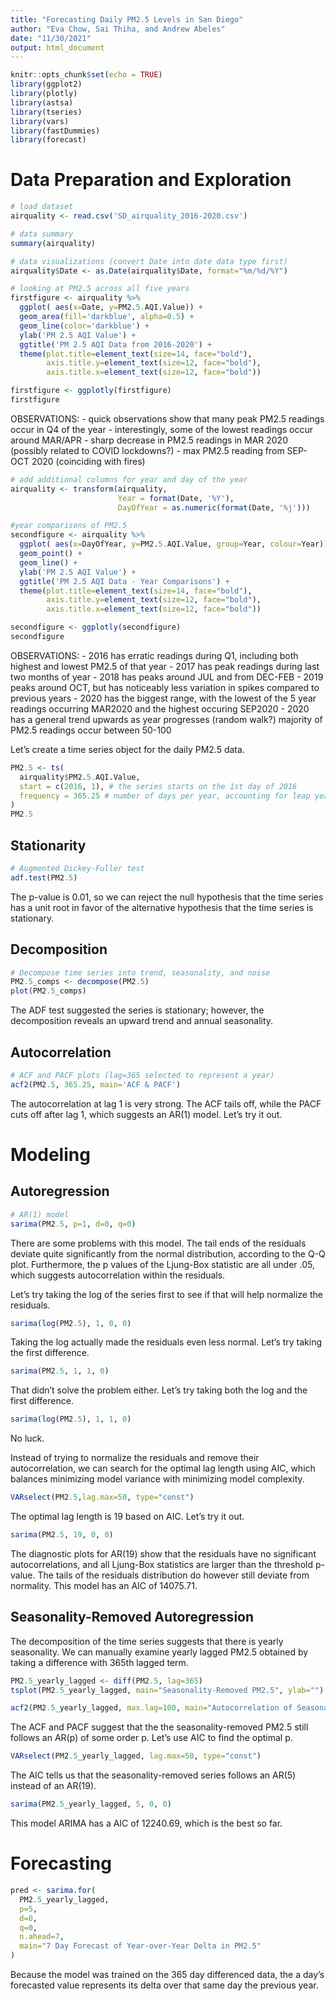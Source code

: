 ```yaml
---
title: "Forecasting Daily PM2.5 Levels in San Diego"
author: "Eva Chow, Sai Thiha, and Andrew Abeles"
date: "11/30/2021"
output: html_document
---
```


```r
knitr::opts_chunk$set(echo = TRUE)
library(ggplot2)
library(plotly)
library(astsa)
library(tseries)
library(vars)
library(fastDummies)
library(forecast)
```

# Data Preparation and Exploration

```r
# load dataset
airquality <- read.csv('SD_airquality_2016-2020.csv')
```


```r
# data summary
summary(airquality)
``` 

```r
# data visualizations (convert Date into date data type first)
airquality$Date <- as.Date(airquality$Date, format="%m/%d/%Y")

# looking at PM2.5 across all five years
firstfigure <- airquality %>%
  ggplot( aes(x=Date, y=PM2.5.AQI.Value)) +
  geom_area(fill='darkblue', alpha=0.5) +
  geom_line(color='darkblue') +
  ylab('PM 2.5 AQI Value') + 
  ggtitle('PM 2.5 AQI Data from 2016-2020') +
  theme(plot.title=element_text(size=14, face="bold"), 
        axis.title.y=element_text(size=12, face="bold"),
        axis.title.x=element_text(size=12, face="bold"))

firstfigure <- ggplotly(firstfigure)
firstfigure
```

OBSERVATIONS:
- quick observations show that many peak PM2.5 readings occur in Q4 of the year
- interestingly, some of the lowest readings occur around MAR/APR
- sharp decrease in PM2.5 readings in MAR 2020 (possibly related to COVID lockdowns?)
- max PM2.5 reading from SEP-OCT 2020 (coinciding with fires)

```r
# add additional columns for year and day of the year
airquality <- transform(airquality,
                        Year = format(Date, '%Y'),
                        DayOfYear = as.numeric(format(Date, '%j')))
```

```r
#year comparisons of PM2.5
secondfigure <- airquality %>%
  ggplot( aes(x=DayOfYear, y=PM2.5.AQI.Value, group=Year, colour=Year)) +
  geom_point() + 
  geom_line() +
  ylab('PM 2.5 AQI Value') + 
  ggtitle('PM 2.5 AQI Data - Year Comparisons') +
  theme(plot.title=element_text(size=14, face="bold"), 
        axis.title.y=element_text(size=12, face="bold"),
        axis.title.x=element_text(size=12, face="bold"))

secondfigure <- ggplotly(secondfigure)
secondfigure
```

OBSERVATIONS:
- 2016 has erratic readings during Q1, including both highest and lowest PM2.5 of that year
- 2017 has peak readings during last two months of year
- 2018 has peaks around JUL and from DEC-FEB
- 2019 peaks around OCT, but has noticeably less variation in spikes compared to previous years
- 2020 has the biggest range, with the lowest of the 5 year readings occurring MAR2020 and the highest occuring SEP2020
- 2020 has a general trend upwards as year progresses (random walk?)
majority of PM2.5 readings occur between 50-100

Let's create a time series object for the daily PM2.5 data. 
```r
PM2.5 <- ts(
  airquality$PM2.5.AQI.Value,
  start = c(2016, 1), # the series starts on the 1st day of 2016
  frequency = 365.25 # number of days per year, accounting for leap years 
)
PM2.5
```

## Stationarity 

```r
# Augmented Dickey-Fuller test 
adf.test(PM2.5)
```

The p-value is 0.01, so we can reject the null hypothesis that the time series has a unit root in favor of the alternative hypothesis that the time series is stationary. 

## Decomposition

```r
# Decompose time series into trend, seasonality, and noise 
PM2.5_comps <- decompose(PM2.5)
plot(PM2.5_comps)
```

The ADF test suggested the series is stationary; however, the decomposition reveals an upward trend and annual seasonality. 

## Autocorrelation 

```r
# ACF and PACF plots (lag=365 selected to represent a year)
acf2(PM2.5, 365.25, main='ACF & PACF')
```

The autocorrelation at lag 1 is very strong. The ACF tails off, while the PACF cuts off after lag 1, which suggests an AR(1) model. Let's try it out. 

# Modeling 

## Autoregression

```r
# AR(1) model 
sarima(PM2.5, p=1, d=0, q=0)
```

There are some problems with this model. The tail ends of the residuals deviate quite significantly from the normal distribution, according to the Q-Q plot. Furthermore, the p values of the Ljung-Box statistic are all under .05, which suggests autocorrelation within the residuals.

Let's try taking the log of the series first to see if that will help normalize the residuals.

```r
sarima(log(PM2.5), 1, 0, 0)
```

Taking the log actually made the residuals even less normal. Let's try taking the first difference. 

```r
sarima(PM2.5, 1, 1, 0)
```

That didn't solve the problem either. Let's try taking both the log and the first difference.

```r
sarima(log(PM2.5), 1, 1, 0)
```

No luck. 

Instead of trying to normalize the residuals and remove their autocorrelation, we can search for the optimal lag length using AIC, which balances minimizing model variance with minimizing model complexity. 

```r
VARselect(PM2.5,lag.max=50, type="const")
```

The optimal lag length is 19 based on AIC. Let's try it out. 

```r
sarima(PM2.5, 19, 0, 0)
```

The diagnostic plots for AR(19) show that the residuals have no significant autocorrelations, and all Ljung-Box statistics are larger than the threshold p-value. The tails of the residuals distribution do however still deviate from normality. This model has an AIC of 14075.71.

## Seasonality-Removed Autoregression

The decomposition of the time series suggests that there is yearly seasonality. We can manually examine yearly lagged PM2.5 obtained by taking a difference with 365th lagged term.

```r
PM2.5_yearly_lagged <- diff(PM2.5, lag=365) 
tsplot(PM2.5_yearly_lagged, main="Seasonality-Removed PM2.5", ylab="")
```

```r
acf2(PM2.5_yearly_lagged, max.lag=100, main="Autocorrelation of Seasonality-Removed PM2.5")
```

The ACF and PACF suggest that the the seasonality-removed PM2.5 still follows an AR(p) of some order p. Let's use AIC to find the optimal p. 

```r
VARselect(PM2.5_yearly_lagged, lag.max=50, type="const")
```

The AIC tells us that the seasonality-removed series follows an AR(5) instead of an AR(19). 

```r
sarima(PM2.5_yearly_lagged, 5, 0, 0)
```
This model ARIMA has a AIC of 12240.69, which is the best so far.

# Forecasting

```r
pred <- sarima.for(
  PM2.5_yearly_lagged, 
  p=5, 
  d=0, 
  q=0, 
  n.ahead=7,
  main="7 Day Forecast of Year-over-Year Delta in PM2.5"
)
```

Because the model was trained on the 365 day differenced data, the a day's forecasted value represents its delta over that same day the previous year.  

